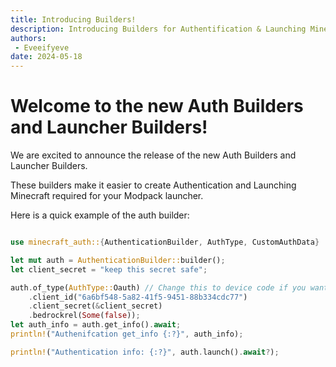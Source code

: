 ```yaml
---
title: Introducing Builders!
description: Introducing Builders for Authentification & Launching Minecraft!
authors:
 - Eveeifyeve
date: 2024-05-18
---
```


# Welcome to the new Auth Builders and Launcher Builders!

We are excited to announce the release of the new Auth Builders and Launcher Builders.

These builders make it easier to create Authentication and Launching Minecraft required for your Modpack launcher.

Here is a quick example of the auth builder:

```Rust

use minecraft_auth::{AuthenticationBuilder, AuthType, CustomAuthData}

let mut auth = AuthenticationBuilder::builder();
let client_secret = "keep this secret safe";

auth.of_type(AuthType::Oauth) // Change this to device code if you want to use that
    .client_id("6a6bf548-5a82-41f5-9451-88b334cdc77")
    .client_secret(&client_secret)
    .bedrockrel(Some(false));
let auth_info = auth.get_info().await;
println!("Authenifcation get_info {:?}", auth_info);

println!("Authentication info: {:?}", auth.launch().await?);
```
